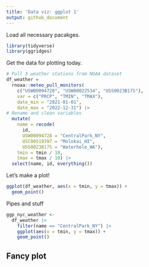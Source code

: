 ```yaml
---
title: 'Data viz: ggplot 1'
output: github_document
---
```

Load all necessary pacakges.
```r
library(tidyverse)
library(ggridges)
```

Get the data for plotting today.
```r
# Pull 3 weather stations from NOAA dataset
df_weather = 
  rnoaa::meteo_pull_monitors(
    c("USW00094728", "USW00022534", "USS0023B17S"),
    var = c("PRCP", "TMIN", "TMAX"), 
    date_min = "2021-01-01",
    date_max = "2022-12-31") |>
# Rename and clean variables
  mutate(
    name = recode(
      id, 
      USW00094728 = "CentralPark_NY", 
      USC00519397 = "Molokai_HI",
      USS0023B17S = "Waterhole_WA"),
    tmin = tmin / 10,
    tmax = tmax / 10) |>
  select(name, id, everything())
```

Let's make a plot!

```r
ggplot(df_weather, aes(x = tmin, y = tmax)) +
  geom_point()
```

Pipes and stuff
```r
ggp_nyc_weather <- 
  df_weather |> 
    filter(name == "CentralPark_NY") |> 
    ggplot(aes(x = tmin, y = tmax)) +
    geom_point()
```

## Fancy plot
```r

```

